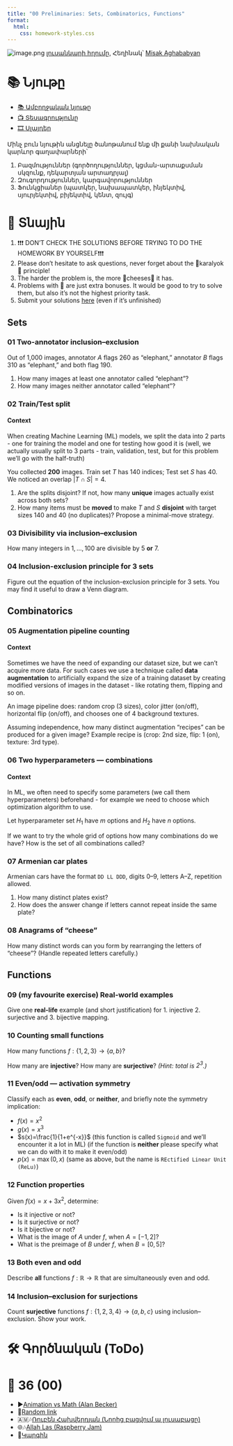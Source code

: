 ```yaml
---
title: "00 Preliminaries: Sets, Combinatorics, Functions"
format:
  html:
    css: homework-styles.css
---
```


<script src="homework-scripts.js"></script>

![image.png](../background_photos/math_00_xali.jpg)
[լուսանկարի հղումը](https://unsplash.com/photos/a-painting-on-a-wall-PQI-gaZEMXQ), Հեղինակ՝ [Misak Aghababyan](https://unsplash.com/@misakaghababyan)


# 📚 Նյութը

- [📚 Ամբողջական նյութը](00_intro_sets_comb_funcs.qmd)
- [📺 Տեսագրությունը](https://youtu.be/7rIw7ocwMP4)
- [🎞️ Սլայդեր](Lectures/L00_Sets__Combinatorics__Functions.pdf)

Մինչ բուն նյութին անցնելը ծանոթանում ենք մի քանի նախնական կարևոր գաղափարների՝

1. Բազմություններ (գործողություններ, կցման-արտաքսման սկզունք, դեկարտյան արտադրյալ)
2. Զուգորդություններ, կարգավորություններ
3. Ֆունկցիաներ (պատկեր, նախապատկեր, ինյեկտիվ, սյուրյեկտիվ, բիյեկտիվ, կենտ, զույգ)

# 🏡 Տնային

::: {.callout-note collapse="true"}
1. ❗❗❗ DON'T CHECK THE SOLUTIONS BEFORE TRYING TO DO THE HOMEWORK BY YOURSELF❗❗❗
2. Please don't hesitate to ask questions, never forget about the 🍊karalyok🍊 principle!
3. The harder the problem is, the more 🧀cheeses🧀 it has.
4. Problems with 🎁 are just extra bonuses. It would be good to try to solve them, but also it's not the highest priority task.
5. Submit your solutions [here](https://forms.gle/CFEvNqFiTSsDLiFc6) (even if it's unfinished)
:::


## Sets

### 01 Two-annotator inclusion–exclusion {data-difficulty="1"}
Out of 1,000 images, annotator $A$ flags 260 as "elephant," annotator $B$ flags 310 as "elephant," and both flag 190.

1. How many images at least one annotator called "elephant"?
2. How many images neither annotator called "elephant"?

### 02 Train/Test split {data-difficulty="2"}

::: {.callout-tip collapse="true" appearance="minimal"}
#### Context
When creating Machine Learning (ML) models, we split the data into 2 parts - one for training the model and one for testing how good it is (well, we actually usually split to 3 parts - train, validation, test, but for this problem we'll go with the half-truth)
:::

You collected **200** images. Train set $T$ has 140 indices; Test set $S$ has 40. We noticed an overlap $|T\cap S|=4$.

1. Are the splits disjoint? If not, how many **unique** images actually exist across both sets?
2. How many items must be **moved** to make $T$ and $S$ **disjoint** with target sizes $140$ and $40$ (no duplicates)? Propose a minimal-move strategy.

### 03 Divisibility via inclusion–exclusion {data-difficulty="2"}
How many integers in ${1,\dots,100}$ are divisible by $5$ **or** $7$.

### 04 Inclusion-exclusion principle for 3 sets {data-difficulty="3"}
Figure out the equation of the inclusion-exclusion principle for 3 sets. You may find it useful to draw a Venn diagram.

## Combinatorics

### 05 Augmentation pipeline counting {data-difficulty="1"}

::: {.callout-note collapse="true" appearance="minimal"}
#### Context
Sometimes we have the need of expanding our dataset size, but we can't acquire more data. For such cases we use a technique called **data augmentation** to artificially expand the size of a training dataset by creating modified versions of images in the dataset - like rotating them, flipping and so on.
:::

An image pipeline does: random crop (3 sizes), color jitter (on/off), horizontal flip (on/off), and chooses one of 4 background textures.

Assuming independence, how many distinct augmentation "recipes" can be produced for a given image? Example recipe is (crop: 2nd size, flip: 1 (on), texture: 3rd type).

### 06 Two hyperparameters — combinations {data-difficulty="1"}

::: {.callout-important collapse="true" appearance="minimal"}
#### Context
In ML, we often need to specify some parameters (we call them hyperparameters) beforehand - for example we need to choose which optimization algorithm to use.
:::

Let hyperparameter set $H_1$ have $m$ options and $H_2$ have $n$ options.

If we want to try the whole grid of options how many combinations do we have? How is the set of all combinations called?

### 07 Armenian car plates {data-difficulty="2"}
Armenian cars have the format `DD LL DDD`, digits 0–9, letters A–Z, repetition allowed.

1. How many distinct plates exist?
2. How does the answer change if letters cannot repeat inside the same plate?

### 08 Anagrams of "cheese" {data-difficulty="2"}
How many distinct words can you form by rearranging the letters of "cheese"? (Handle repeated letters carefully.)

## Functions

### 09 (my favourite exercise) Real-world examples {data-difficulty="1"}
Give one **real-life** example (and short justification) for 1. injective 2. surjective and 3. bijective mapping.

### 10 Counting small functions {data-difficulty="2"}
How many functions $f:\{1,2,3\}\to\{a,b\}$?

How many are **injective**? How many are **surjective**? *(Hint: total is $2^3$.)*

### 11 Even/odd — activation symmetry {data-difficulty="2"}
Classify each as **even**, **odd**, or **neither**, and briefly note the symmetry implication:

- $f(x)=x^2$ 
- $g(x)=x^3$
- $s(x)=\frac{1}{1+e^{-x}}$ (this function is called `Sigmoid` and we'll encounter it a lot in ML) (if the function is **neither** please specify what we can do with it to make it even/odd)
- $p(x)=\max(0,x)$ (same as above, but the name is `REctified Linear Unit (ReLu)`)

### 12 Function properties {data-difficulty="2"}
Given $f(x)=x+3x^2$, determine:

- Is it injective or not?
- Is it surjective or not?
- Is it bijective or not?
- What is the image of $A$ under $f$, when $A=[-1,2]$?
- What is the preimage of $B$ under $f$, when $B=[0,5]$?
  
### 13 Both even and odd {data-difficulty="3"}
Describe **all** functions $f:\mathbb{R}\to\mathbb{R}$ that are simultaneously even and odd. 

### 14 Inclusion–exclusion for surjections {.bonus-problem data-difficulty="3"}
Count **surjective** functions $f:\{1,2,3,4\}\to\{a,b,c\}$ using inclusion–exclusion. Show your work.

# 🛠️ Գործնական (ToDo)


# 🎲 36 (00)
- ▶️[Animation vs Math (Alan Becker)](https://www.youtube.com/watch?v=B1J6Ou4q8vE)
- 🔗[Random link](https://www.youtube.com/watch?v=0hdPBwEtujc)
- 🇦🇲🎶[Ռուբեն Հախվերդյան (Նորից բացվում ա լուսաբացը)](https://www.youtube.com/watch?v=w4YPUgOKBNw)
- 🌐🎶[Allah Las (Raspberry Jam)](https://www.youtube.com/watch?v=fOCZ-TbZwHc)
- 🤌[Կարգին](https://www.youtube.com/watch?v=TMbEyfGszIs)